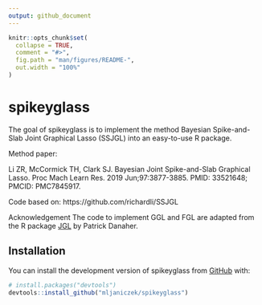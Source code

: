 ```yaml
---
output: github_document
---
```


<!-- README.md is generated from README.Rmd. Please edit that file -->

```r
knitr::opts_chunk$set(
  collapse = TRUE,
  comment = "#>",
  fig.path = "man/figures/README-",
  out.width = "100%"
)
```

# spikeyglass

<!-- badges: start -->
<!-- badges: end -->

The goal of spikeyglass is to implement the method Bayesian Spike-and-Slab Joint Graphical Lasso (SSJGL) into an easy-to-use R package. 

Method paper:

Li ZR, McCormick TH, Clark SJ. Bayesian Joint Spike-and-Slab Graphical Lasso. Proc Mach Learn Res. 2019 Jun;97:3877-3885. PMID: 33521648; PMCID: PMC7845917.

Code based on: 
https://github.com/richardli/SSJGL

Acknowledgement
The code to implement GGL and FGL are adapted from the R package [JGL](https://cran.r-project.org/web/packages/JGL/index.html) by Patrick Danaher.





## Installation

You can install the development version of spikeyglass from [GitHub](https://github.com/) with:

``` r
# install.packages("devtools")
devtools::install_github("mljaniczek/spikeyglass")
```


